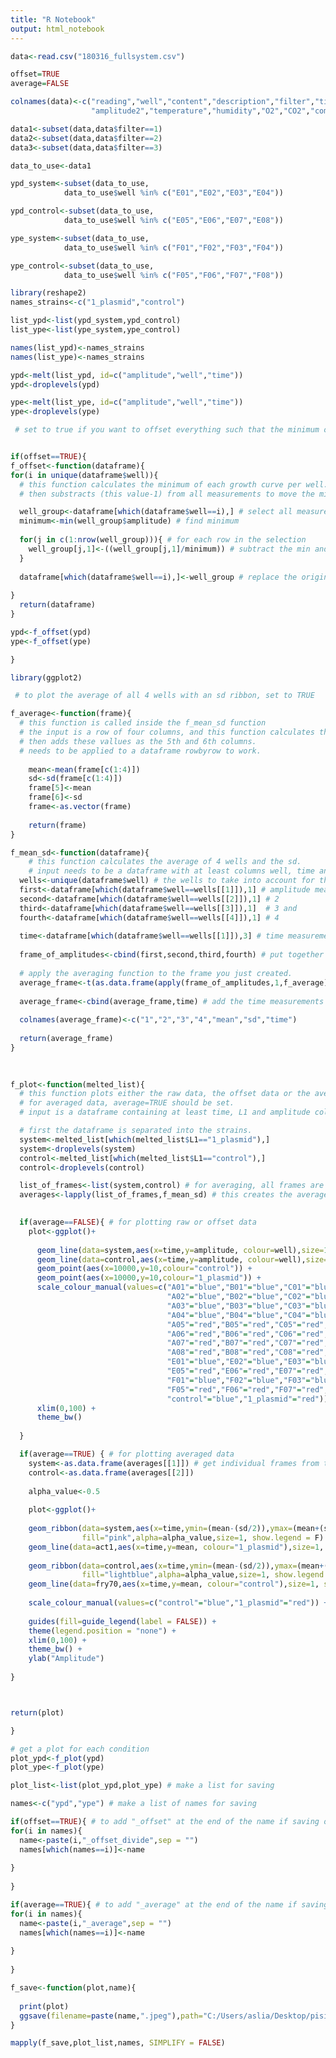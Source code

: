 ---
title: "R Notebook"
output: html_notebook
---

```{r}

data<-read.csv("180316_fullsystem.csv")

offset=TRUE
average=FALSE


```

```{r}
colnames(data)<-c("reading","well","content","description","filter","time","amplitude","phase",
                  "amplitude2","temperature","humidity","O2","CO2","comments")

data1<-subset(data,data$filter==1)
data2<-subset(data,data$filter==2)
data3<-subset(data,data$filter==3)

data_to_use<-data1

ypd_system<-subset(data_to_use,
            data_to_use$well %in% c("E01","E02","E03","E04"))

ypd_control<-subset(data_to_use,
            data_to_use$well %in% c("E05","E06","E07","E08"))

ype_system<-subset(data_to_use,
            data_to_use$well %in% c("F01","F02","F03","F04"))

ype_control<-subset(data_to_use,
            data_to_use$well %in% c("F05","F06","F07","F08"))

```

```{r}
library(reshape2)
names_strains<-c("1_plasmid","control")

list_ypd<-list(ypd_system,ypd_control)
list_ype<-list(ype_system,ype_control)

names(list_ypd)<-names_strains
names(list_ype)<-names_strains

ypd<-melt(list_ypd, id=c("amplitude","well","time"))
ypd<-droplevels(ypd)

ype<-melt(list_ype, id=c("amplitude","well","time"))
ype<-droplevels(ype)
```

```{r}
 # set to true if you want to offset everything such that the minimum of all the curves will be 1.  


if(offset==TRUE){
f_offset<-function(dataframe){
for(i in unique(dataframe$well)){ 
  # this function calculates the minimum of each growth curve per well.
  # then substracts (this value-1) from all measurements to move the min of the curve to 1.

  well_group<-dataframe[which(dataframe$well==i),] # select all measurements of a given well
  minimum<-min(well_group$amplitude) # find minimum
 
  for(j in c(1:nrow(well_group))){ # for each row in the selection
    well_group[j,1]<-((well_group[j,1]/minimum)) # subtract the min and add 1.
  }
  
  dataframe[which(dataframe$well==i),]<-well_group # replace the original dataframe with these new values.
  
}
  return(dataframe)
}

ypd<-f_offset(ypd)
ype<-f_offset(ype)

}
```


```{r}
library(ggplot2)

 # to plot the average of all 4 wells with an sd ribbon, set to TRUE

f_average<-function(frame){ 
  # this function is called inside the f_mean_sd function
  # the input is a row of four columns, and this function calculates the mean and sd
  # then adds these vallues as the 5th and 6th columns. 
  # needs to be applied to a dataframe rowbyrow to work. 
  
    mean<-mean(frame[c(1:4)])
    sd<-sd(frame[c(1:4)])
    frame[5]<-mean
    frame[6]<-sd
    frame<-as.vector(frame)
    
    return(frame)
}

f_mean_sd<-function(dataframe){
    # this function calculates the average of 4 wells and the sd. 
    # input needs to be a dataframe with at least columns well, time and amplitude.
  wells<-unique(dataframe$well) # the wells to take into account for the calculation
  first<-dataframe[which(dataframe$well==wells[[1]]),1] # amplitude measurements of well 1
  second<-dataframe[which(dataframe$well==wells[[2]]),1] # 2 
  third<-dataframe[which(dataframe$well==wells[[3]]),1]  # 3 and
  fourth<-dataframe[which(dataframe$well==wells[[4]]),1] # 4
  
  time<-dataframe[which(dataframe$well==wells[[1]]),3] # time measurements of well 1, for plotting purposes. Otherwise I have no x axis to plot against. 
  
  frame_of_amplitudes<-cbind(first,second,third,fourth) # put together the four measurements per timepoint.
  
  # apply the averaging function to the frame you just created. 
  average_frame<-t(as.data.frame(apply(frame_of_amplitudes,1,f_average))) 
    
  average_frame<-cbind(average_frame,time) # add the time measurements to the frame
  
  colnames(average_frame)<-c("1","2","3","4","mean","sd","time")
  
  return(average_frame)
}
  
  

f_plot<-function(melted_list){
  # this function plots either the raw data, the offset data or the averaged data based on the input. 
  # for averaged data, average=TRUE should be set. 
  # input is a dataframe containing at least time, L1 and amplitude columns

  # first the dataframe is separated into the strains.  
  system<-melted_list[which(melted_list$L1=="1_plasmid"),]
  system<-droplevels(system)
  control<-melted_list[which(melted_list$L1=="control"),]
  control<-droplevels(control)

  list_of_frames<-list(system,control) # for averaging, all frames are put into a list
  averages<-lapply(list_of_frames,f_mean_sd) # this creates the averaged data

  
  if(average==FALSE){ # for plotting raw or offset data
    plot<-ggplot()+
  
      geom_line(data=system,aes(x=time,y=amplitude, colour=well),size=1, show.legend = FALSE) +
      geom_line(data=control,aes(x=time,y=amplitude, colour=well),size=1, show.legend = FALSE) +
      geom_point(aes(x=10000,y=10,colour="control")) +
      geom_point(aes(x=10000,y=10,colour="1_plasmid")) +
      scale_colour_manual(values=c("A01"="blue","B01"="blue","C01"="blue","D01"="blue",
                                   "A02"="blue","B02"="blue","C02"="blue","D02"="blue",
                                   "A03"="blue","B03"="blue","C03"="blue","D03"="blue",
                                   "A04"="blue","B04"="blue","C04"="blue","D04"="blue",
                                   "A05"="red","B05"="red","C05"="red","D05"="red",
                                   "A06"="red","B06"="red","C06"="red","D06"="red",
                                   "A07"="red","B07"="red","C07"="red","D07"="red",
                                   "A08"="red","B08"="red","C08"="red","D08"="red",
                                   "E01"="blue","E02"="blue","E03"="blue","E04"="blue",
                                   "E05"="red","E06"="red","E07"="red","E08"="red",
                                   "F01"="blue","F02"="blue","F03"="blue","F04"="blue",
                                   "F05"="red","F06"="red","F07"="red","F08"="red",
                                   "control"="blue","1_plasmid"="red")) +
      xlim(0,100) +
      theme_bw()
  
  }

  if(average==TRUE) { # for plotting averaged data
    system<-as.data.frame(averages[[1]]) # get individual frames from the list averages
    control<-as.data.frame(averages[[2]])
    
    alpha_value<-0.5
  
    plot<-ggplot()+
  
    geom_ribbon(data=system,aes(x=time,ymin=(mean-(sd/2)),ymax=(mean+(sd/2))),
                fill="pink",alpha=alpha_value,size=1, show.legend = F) +
    geom_line(data=act1,aes(x=time,y=mean, colour="1_plasmid"),size=1, show.legend = T) +  
  
    geom_ribbon(data=control,aes(x=time,ymin=(mean-(sd/2)),ymax=(mean+(sd/2))),
                fill="lightblue",alpha=alpha_value,size=1, show.legend = F) +
    geom_line(data=fry70,aes(x=time,y=mean, colour="control"),size=1, show.legend = T) +
    
    scale_colour_manual(values=c("control"="blue","1_plasmid"="red")) +
      
    guides(fill=guide_legend(label = FALSE)) +
    theme(legend.position = "none") +
    xlim(0,100) +
    theme_bw() +
    ylab("Amplitude")
  
}



return(plot)

}

# get a plot for each condition
plot_ypd<-f_plot(ypd)
plot_ype<-f_plot(ype)

plot_list<-list(plot_ypd,plot_ype) # make a list for saving

names<-c("ypd","ype") # make a list of names for saving

if(offset==TRUE){ # to add "_offset" at the end of the name if saving offset data
for(i in names){
  name<-paste(i,"_offset_divide",sep = "")
  names[which(names==i)]<-name
  
}
  
}

if(average==TRUE){ # to add "_average" at the end of the name if saving averaged data
for(i in names){
  name<-paste(i,"_average",sep = "")
  names[which(names==i)]<-name
  
}
  
}

f_save<-function(plot,name){
  
  print(plot)
  ggsave(filename=paste(name,".jpeg"),path="C:/Users/aslia/Desktop/pisi/ETH/master project/labbook/plots/march18/180316_fullsystem_biolector")
}

mapply(f_save,plot_list,names, SIMPLIFY = FALSE)

```


```{r}

```

